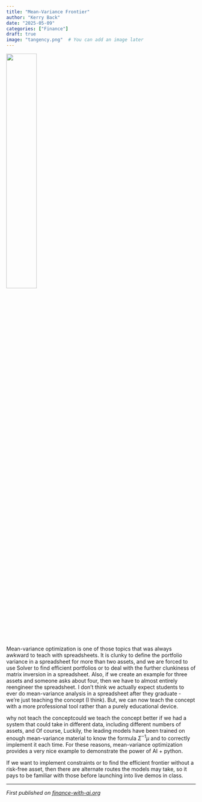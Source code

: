 ```yaml
---
title: "Mean-Variance Frontier"
author: "Kerry Back"
date: "2025-05-09"
categories: ["Finance"]
draft: true
image: "tangency.png"  # You can add an image later
---
```


![](tangency.png){width=40% fig-align="center"}

Mean-variance optimization is one of those topics that was always awkward to teach with spreadsheets.  It is clunky to define the portfolio variance in a spreadsheet for more than two assets, and we are forced to use Solver to find efficient portfolios or to deal with the further clunkiness of matrix inversion in a spreadsheet.    Also, if we create an example for three assets and someone asks about four, then we have to almost entirely reengineer the spreadsheet.  I don't think we actually expect students to ever do mean-variance analysis in a spreadsheet after they graduate - we're just teaching the concept (I think).  But, we can now teach the concept with a more professional tool rather than a purely educational device.

why not teach the conceptcould we teach the concept better if we had a system that could take in different data, including different numbers of assets, and Of course, Luckily, the leading models have been trained on enough mean-variance material to know  the formula $\Sigma^{-1}\mu$ and to correctly implement it each time.  For these reasons, mean-variance optimization provides a very nice example to demonstrate the power of AI + python.

If we want to implement constraints or to find the efficient frontier without a risk-free asset, then there are alternate routes the models may take, so it pays to be familiar with those before launching into live demos in class.


---

*First published on [finance-with-ai.org](https://finance-with-ai.org)* 


